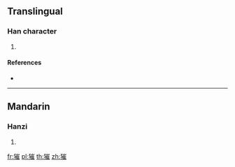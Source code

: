 {{character info/new}}
==Translingual==

===Han character===
{{Han char|rn=94|rad=犬|as=11|sn=14|four=|canj=KHUOG}}

# {{defn|Han|sort=犬11}}

====References====
* {{Han ref|kx=0718.041|hdz=21365.110|uh=7355|ud=29525}}

----

==Mandarin==

===Hanzi===
{{cmn-hanzi|pin=[[cuī]] ([[cui1]])|wg=ts'ui<sup>1</sup>}}

# {{defn|lang=cmn|sort=犬11}}

[[fr:獕]]
[[pl:獕]]
[[th:獕]]
[[zh:獕]]